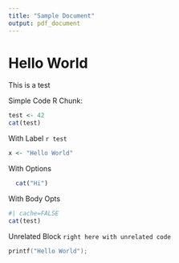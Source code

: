 ```yaml
---
title: "Sample Document"
output: pdf_document
---
```


# Hello World
This is a test 

Simple Code R Chunk:
```r
test <- 42
cat(test)
```

With Label `r test`
```r
x <- "Hello World"
```

With Options
```r
  cat("Hi")
```


With Body Opts
```r
#| cache=FALSE
cat(test)
```


Unrelated Block `right here with unrelated code`
```c
printf("Hello World");
```

